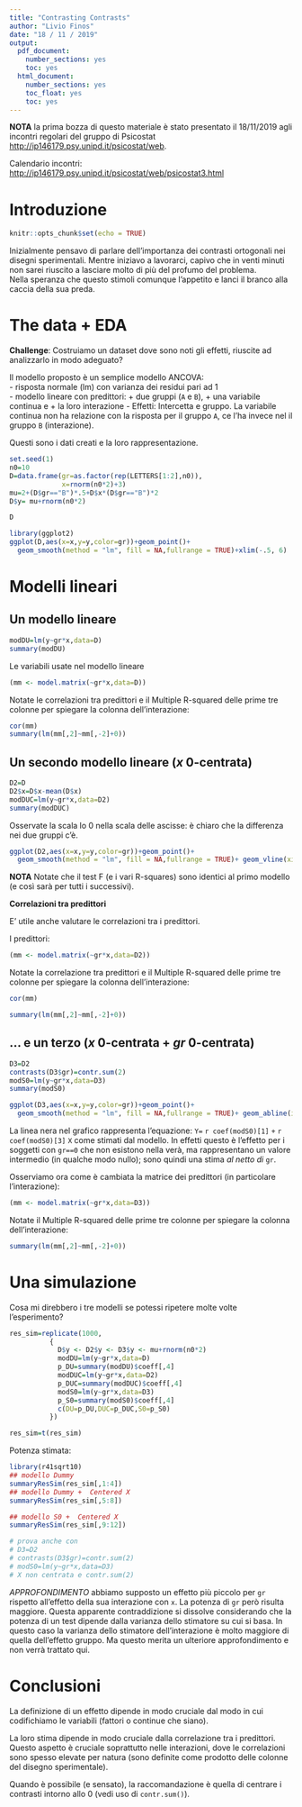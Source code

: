 ---
title: "Contrasting Contrasts"
author: "Livio Finos"
date: "18 / 11 / 2019"
output:
  pdf_document:
    number_sections: yes
    toc: yes
  html_document:
    number_sections: yes
    toc_float: yes
    toc: yes
---

**NOTA** la prima bozza di questo materiale è stato presentato il 18/11/2019 agli incontri regolari del gruppo di Psicostat
<http://ip146179.psy.unipd.it/psicostat/web>.

Calendario incontri:
<http://ip146179.psy.unipd.it/psicostat/web/psicostat3.html>

# Introduzione

```{r setup, message=FALSE,echo=FALSE}
knitr::opts_chunk$set(echo = TRUE)
```

Inizialmente pensavo di parlare dell'importanza dei contrasti ortogonali nei disegni sperimentali. Mentre iniziavo a lavorarci, capivo che in venti minuti non sarei riuscito a lasciare molto di più del profumo del problema.  
Nella speranza che questo stimoli comunque l'appetito e lanci il branco alla caccia della sua preda.


# The data + EDA

**Challenge**: 
Costruiamo un dataset dove sono noti gli effetti, riuscite ad analizzarlo in modo adeguato?


Il modello proposto è un semplice modello ANCOVA:    
- risposta normale (lm) con varianza dei residui pari ad 1  
- modello lineare con predittori: 
    + due gruppi (`A` e `B`), 
    + una variabile continua e 
    + la loro interazione
- Effetti: Intercetta e gruppo.  La variabile continua non ha relazione con la risposta per il gruppo `A`, ce l'ha invece nel il gruppo `B` (interazione).

Questi sono i dati creati e la loro rappresentazione.

```{r}
set.seed(1)
n0=10
D=data.frame(gr=as.factor(rep(LETTERS[1:2],n0)),
             x=rnorm(n0*2)+3)
mu=2+(D$gr=="B")*.5+D$x*(D$gr=="B")*2
D$y= mu+rnorm(n0*2)

D

library(ggplot2)
ggplot(D,aes(x=x,y=y,color=gr))+geom_point()+
  geom_smooth(method = "lm", fill = NA,fullrange = TRUE)+xlim(-.5, 6)
```

# Modelli lineari
## Un modello lineare

```{r}
modDU=lm(y~gr*x,data=D)
summary(modDU)
```

Le variabili usate nel modello lineare

```{r}
(mm <- model.matrix(~gr*x,data=D))
```

Notate le correlazioni tra predittori e il Multiple R-squared delle prime tre colonne per spiegare la colonna dell'interazione:

```{r}
cor(mm)
summary(lm(mm[,2]~mm[,-2]+0))
```


## Un secondo modello lineare ($x$ 0-centrata)

```{r}
D2=D
D2$x=D$x-mean(D$x)
modDUC=lm(y~gr*x,data=D2)
summary(modDUC)

```

Osservate la scala lo 0 nella scala delle ascisse:
è chiaro che la differenza nei due gruppi c'è.

```{r}
ggplot(D2,aes(x=x,y=y,color=gr))+geom_point()+
  geom_smooth(method = "lm", fill = NA,fullrange = TRUE)+ geom_vline(xintercept = 0)

```




**NOTA**
Notate che il test F (e i vari R-squares) sono identici al primo modello (e così sarà per tutti i successivi).


**Correlazioni tra predittori**  

E' utile anche valutare le correlazioni tra i predittori.


I predittori:

```{r}
(mm <- model.matrix(~gr*x,data=D2))
```


Notate la correlazione tra predittori e il Multiple R-squared delle prime tre colonne per spiegare la colonna dell'interazione:

```{r}
cor(mm)

summary(lm(mm[,2]~mm[,-2]+0))
```

## ... e un terzo ($x$ 0-centrata + $gr$ 0-centrata)

```{r}
D3=D2
contrasts(D3$gr)=contr.sum(2)
modS0=lm(y~gr*x,data=D3)
summary(modS0)
```

```{r}
ggplot(D3,aes(x=x,y=y,color=gr))+geom_point()+
  geom_smooth(method = "lm", fill = NA,fullrange = TRUE)+ geom_abline(intercept = coef(modS0)[1], slope = coef(modS0)[3])

```

La linea nera nel grafico rappresenta l'equazione:
`Y=` `r coef(modS0)[1]` `+` `r  coef(modS0)[3]` `X`
come stimati dal modello. In effetti questo è l'effetto per i soggetti con `gr==0` che non esistono nella verà, ma rappresentano un valore intermedio (in qualche modo nullo); sono quindi una stima *al netto di* `gr`.


Osserviamo ora come è cambiata la matrice dei predittori (in particolare l'interazione):

```{r}
(mm <- model.matrix(~gr*x,data=D3))
```


Notate il Multiple R-squared delle prime tre colonne per spiegare la colonna dell'interazione:

```{r}
summary(lm(mm[,2]~mm[,-2]+0))
```

# Una simulazione

Cosa mi direbbero i tre modelli se potessi ripetere molte volte l'esperimento?

```{r}
res_sim=replicate(1000,
          {
            D$y <- D2$y <- D3$y <- mu+rnorm(n0*2)
            modDU=lm(y~gr*x,data=D)
            p_DU=summary(modDU)$coeff[,4]
            modDUC=lm(y~gr*x,data=D2)
            p_DUC=summary(modDUC)$coeff[,4]
            modS0=lm(y~gr*x,data=D3)
            p_S0=summary(modS0)$coeff[,4]
            c(DU=p_DU,DUC=p_DUC,S0=p_S0)
          })

res_sim=t(res_sim)
```

Potenza stimata:
```{r}
library(r41sqrt10)
## modello Dummy
summaryResSim(res_sim[,1:4])
## modello Dummy +  Centered X
summaryResSim(res_sim[,5:8])

## modello S0 +  Centered X
summaryResSim(res_sim[,9:12])

# prova anche con 
# D3=D2
# contrasts(D3$gr)=contr.sum(2)
# modS0=lm(y~gr*x,data=D3)
# X non centrata e contr.sum(2)
```

*APPROFONDIMENTO* abbiamo supposto un effetto più piccolo per `gr` rispetto all'effetto della sua interazione con `x`. La potenza di `gr` però risulta  maggiore. Questa apparente contraddizione si dissolve considerando che la potenza di un test dipende dalla varianza dello stimatore su cui si basa. In questo caso la varianza dello stimatore dell'interazione è molto maggiore di quella dell'effetto gruppo. Ma questo merita un ulteriore approfondimento e non verrà trattato qui.


# Conclusioni

La definizione di un effetto dipende in modo cruciale dal modo in cui codifichiamo le variabili (fattori o continue che siano).

La loro stima dipende in modo cruciale dalla correlazione tra i predittori. Questo aspetto è cruciale soprattutto nelle interazioni, dove le correlazioni sono spesso elevate per natura (sono definite come prodotto delle colonne del disegno sperimentale).

Quando è possibile (e sensato), la raccomandazione è quella di centrare i contrasti intorno allo 0 (vedi uso di `contr.sum()`).



